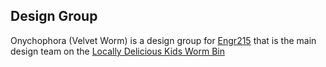 ==Design Group==
Onychophora (Velvet Worm) is a design group for [[Engr215]] that is the main design team on the [[Locally Delicious Kids Worm Bin]]